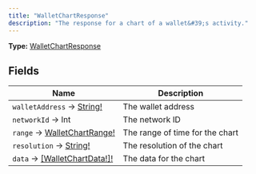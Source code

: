 ```yaml
---
title: "WalletChartResponse"
description: "The response for a chart of a wallet&#39;s activity."
---
```


**Type:** [WalletChartResponse](/api-reference/types/walletchartresponse)

## Fields

| Name | Description |
|------|-------------|
| `walletAddress` → [String!](/api-reference/types/string) | The wallet address |
| `networkId` → Int | The network ID |
| `range` → [WalletChartRange!](/api-reference/types/walletchartrange) | The range of time for the chart |
| `resolution` → [String!](/api-reference/types/string) | The resolution of the chart |
| `data` → [[WalletChartData!]!](/api-reference/types/walletchartdata) | The data for the chart |

